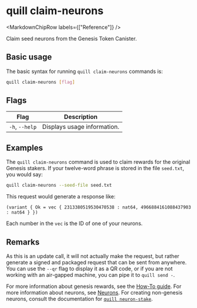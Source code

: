 
# quill claim-neurons

<MarkdownChipRow labels={["Reference"]} />

Claim seed neurons from the Genesis Token Canister.

## Basic usage

The basic syntax for running `quill claim-neurons` commands is:

``` bash
quill claim-neurons [flag]
```

## Flags

| Flag           | Description                 |
|----------------|-----------------------------|
| `-h`, `--help` | Displays usage information. |

## Examples

The `quill claim-neurons` command is used to claim rewards for the original Genesis stakers. If your twelve-word phrase is stored in the file `seed.txt`, you would say:

```sh
quill claim-neurons --seed-file seed.txt
```

This request would generate a response like:

```candid
(variant { Ok = vec { 2313380519530470538 : nat64, 4966884161088437903 : nat64 } })
```

Each number in the `vec` is the ID of one of your neurons.

## Remarks

As this is an update call, it will not actually make the request, but rather generate a signed and packaged request that can be sent from anywhere. You can use the `--qr` flag to display it as a QR code, or if you are not working with an air-gapped machine, you can pipe it to `quill send -`.

For more information about genesis rewards, see the [How-To guide]. For more information about neurons, see [Neurons]. For creating non-genesis neurons, consult the documentation for [`quill neuron-stake`].

[How-To guide]: https://wiki.internetcomputer.org/wiki/How-To:_Claim_neurons_for_seed_participants
[Neurons]: https://internetcomputer.org/docs/current/tokenomics/nns/nns-intro#neurons
[`quill neuron-stake`]: quill-neuron-stake.mdx
